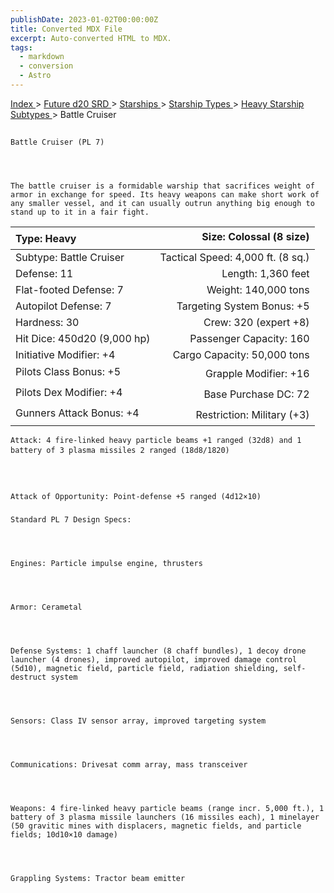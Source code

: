 ```yaml
---
publishDate: 2023-01-02T00:00:00Z
title: Converted MDX File
excerpt: Auto-converted HTML to MDX.
tags:
  - markdown
  - conversion
  - Astro
---
```







[
      Index
     ](-index)
     >
     [
      Future d20 SRD
     ](future-d20-srd-index)
     >
     [
      Starships
     ](future-d20-srd-starships-index)
     >
     [
      Starship Types
     ](future-d20-srd-starships-starship-types-index)
     >
     [
      Heavy Starship Subtypes
     ](future-d20-srd-starships-starship-types-heavy-starship-subtypes-index)
     > Battle Cruiser
    




## 
    Battle Cruiser (PL 7)
   



    The battle cruiser is a formidable warship that sacrifices weight of armor in exchange for speed. Its heavy weapons can make short work of any smaller vessel, and it can usually outrun anything big enough to stand up to it in a fair fight.
   


| Type: Heavy | Size: Colossal (8 size) |
| :------------- | --------------------------: |
| Subtype: Battle Cruiser | Tactical Speed: 4,000 ft. (8 sq.) |
| Defense: 11 | Length: 1,360 feet |
| Flat-footed Defense: 7 | Weight: 140,000 tons |
| Autopilot Defense: 7 | Targeting System Bonus: +5 |
| Hardness: 30 | Crew: 320 (expert +8) |
| Hit Dice: 450d20 (9,000 hp) | Passenger Capacity: 160 |
| Initiative Modifier: +4 | Cargo Capacity: 50,000 tons |
| Pilots Class Bonus: +5 | Grapple Modifier: +16 |
| Pilots Dex Modifier: +4 | Base Purchase DC: 72 |
| Gunners Attack Bonus: +4 | Restriction: Military (+3) |




    Attack: 4 fire-linked heavy particle beams +1 ranged (32d8) and 1 battery of 3 plasma missiles 2 ranged (18d8/1820)
   



    Attack of Opportunity: Point-defense +5 ranged (4d12×10)
   


### 
    Standard PL 7 Design Specs:
   



    Engines: Particle impulse engine, thrusters
   



    Armor: Cerametal
   



    Defense Systems: 1 chaff launcher (8 chaff bundles), 1 decoy drone launcher (4 drones), improved autopilot, improved damage control (5d10), magnetic field, particle field, radiation shielding, self-destruct system
   



    Sensors: Class IV sensor array, improved targeting system
   



    Communications: Drivesat comm array, mass transceiver
   



    Weapons: 4 fire-linked heavy particle beams (range incr. 5,000 ft.), 1 battery of 3 plasma missile launchers (16 missiles each), 1 minelayer (50 gravitic mines with displacers, magnetic fields, and particle fields; 10d10×10 damage)
   



    Grappling Systems: Tractor beam emitter
   






